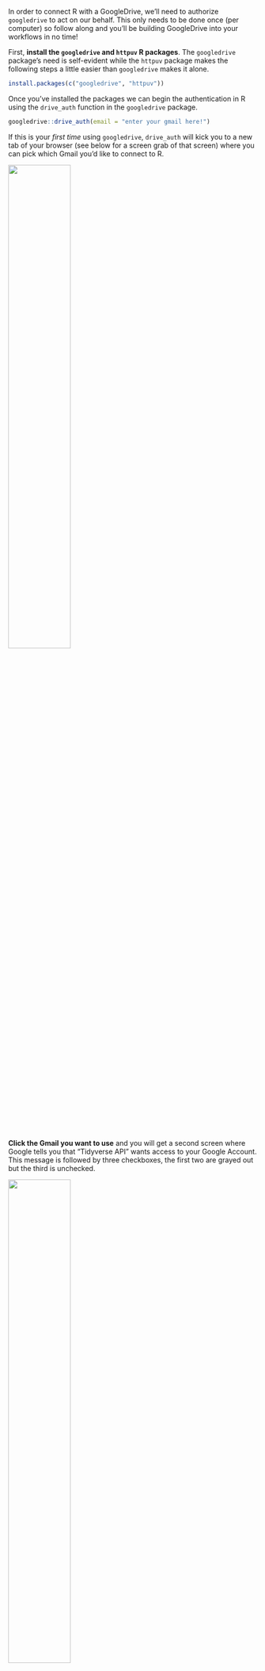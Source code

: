 
In order to connect R with a GoogleDrive, we'll need to authorize `googledrive` to act on our behalf. This only needs to be done once (per computer) so follow along and you'll be building GoogleDrive into your workflows in no time!

First, **install the `googledrive` and `httpuv` R packages**. The `googledrive` package's need is self-evident while the `httpuv` package makes the following steps a little easier than `googledrive` makes it alone.

```r
install.packages(c("googledrive", "httpuv"))
```

Once you've installed the packages we can begin the authentication in R using the `drive_auth` function in the `googledrive` package.

```r
googledrive::drive_auth(email = "enter your gmail here!")
```

If this is your *first time* using `googledrive`, `drive_auth` will kick you to a new tab of your browser (see below for a screen grab of that screen) where you can pick which Gmail you'd like to connect to R.

<img src="images/tutorial_drive-auth/drive-auth-1.png" width = "50%" />

**Click the Gmail you want to use** and you will get a second screen where Google tells you that "Tidyverse API" wants access to your Google Account. This message is followed by three checkboxes, the first two are grayed out but the third is unchecked.

<img src="images/tutorial_drive-auth/drive-auth-2.png" width = "50%" />

:::callout-important
### NOTE
This next bit is vitally important so *carefully* read and follow the next instruction!
:::

In this screen, **you must check the unchecked box** to be able to use the `googledrive` R package. If you do not check this box all attempts to use `googledrive` functions will get an error that says "insufficient permissions".

<img src="images/tutorial_drive-auth/drive-auth-3.png" width = "50%" />

While granting access to "see, edit, create, and "delete" all of your Google Drive files" sounds like a significant security risk, those powers are actually why you're using the `googledrive` package in the first place! You want to be able to download existing Drive files, change them in R on your computer, and then put them back in Google Drive which is exactly what is meant by "see, edit, create, and delete".

Also, this power *only applies to the computer you're currently working on!* Granting access on your work computer allows **only** that computer to access your Drive files. So don't worry about giving access to your Drive to the whole world, that is protected by the same failsafes that you use when you let your computer remember a password to a website you frequent.

*After* you've checked the authorization box, **scroll down and click the "Continue" button**.

<img src="images/tutorial_drive-auth/drive-auth-4.png" width = "50%" />

This should result in a plain text page that tells you to close this window and return to R. If you see this message you are ready to use the `googledrive` package!

<img src="images/tutorial_drive-auth/drive-auth-5.png" width = "75%" />
